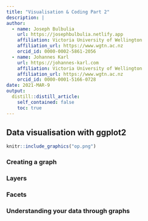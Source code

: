 ```yaml
---
title: "Visualisation & Coding Part 2"
description: |
author:
  - name: Joseph Bulbulia
    url: https://josephbulbulia.netlify.app
    affiliation: Victoria University of Wellington
    affiliation_url: https://www.wgtn.ac.nz
    orcid_id: 0000-0002-5861-2056
  - name: Johannes Karl
    url: https://johannes-karl.com
    affiliation: Victoria University of Wellington
    affiliation_url: https://www.wgtn.ac.nz
    orcid_id: 0000-0001-5166-0728
date: 2021-MAR-9
output:
  distill::distill_article:
    self_contained: false
    toc: true
---
```




## Data visualisation with ggplot2


```r
knitr::include_graphics("op.png")
```



### Creating a graph


### Layers


### Facets


### Understanding your data through graphs

